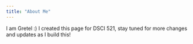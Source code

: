 ```yaml
---
title: "About Me"
---
```


I am Gretel :) I created this page for DSCI 521, stay tuned for more changes and updates as I build this!